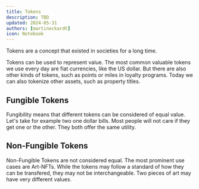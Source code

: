 ```yaml
---
title: Tokens
description: TBD
updated: 2024-05-31
authors: [martineckardt]
icon: Notebook
---
```



<GlossaryTerm>Token</GlossaryTerm>s are a concept that existed in societies for a long time. 

<GlossaryTerm>Token</GlossaryTerm>s can be used to represent value. The most common valuable tokens we use every day are fiat currencies, like the US dollar. But there are also other kinds of <GlossaryTerm>token</GlossaryTerm>s, such as points or miles in loyalty programs. Today we can also tokenize other assets, such as property titles.

## <GlossaryTerm>Fungible Token</GlossaryTerm>s

Fungibility means that different <GlossaryTerm>token</GlossaryTerm>s can be considered of equal value. Let's take for example two one dollar bills. Most people will not care if they get one or the other. They both offer the same utility. 

## <GlossaryTerm>Non-Fungible Token</GlossaryTerm>s

<GlossaryTerm>Non-Fungible Token</GlossaryTerm>s are not considered equal. The most prominent use cases are Art-<GlossaryTerm>NFT</GlossaryTerm>s. While the <GlossaryTerm>token</GlossaryTerm>s may follow a standard of how they can be transfered, they may not be interchangeable. Two pieces of art may have very different values.